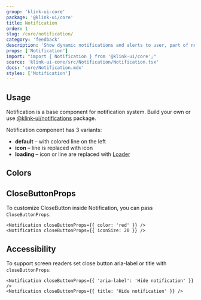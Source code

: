 ```yaml
---
group: 'klink-ui-core'
package: '@klink-ui/core'
title: Notification
order: 1
slug: /core/notification/
category: 'feedback'
description: 'Show dynamic notifications and alerts to user, part of notifications system'
props: ['Notification']
import: "import { Notification } from '@klink-ui/core';"
source: 'klink-ui-core/src/Notification/Notification.tsx'
docs: 'core/Notification.mdx'
styles: ['Notification']
---
```



## Usage

Notification is a base component for notification system.
Build your own or use [@klink-ui/notifications](/others/notifications/) package.

Notification component has 3 variants:

- **default** – with colored line on the left
- **icon** – line is replaced with icon
- **loading** – icon or line are replaced with [Loader](/core/loader/)

<Demo data={NotificationDemos.usage} />

## Colors

<Demo data={NotificationDemos.configurator} />

## CloseButtonProps

To customize CloseButton inside Notification, you can pass `CloseButtonProps`.

```tsx
<Notification closeButtonProps={{ color: 'red' }} />
<Notification closeButtonProps={{ iconSize: 20 }} />
```

## Accessibility

To support screen readers set close button aria-label or title with `closeButtonProps`:

```tsx
<Notification closeButtonProps={{ 'aria-label': 'Hide notification' }} />
<Notification closeButtonProps={{ title: 'Hide notification' }} />
```
